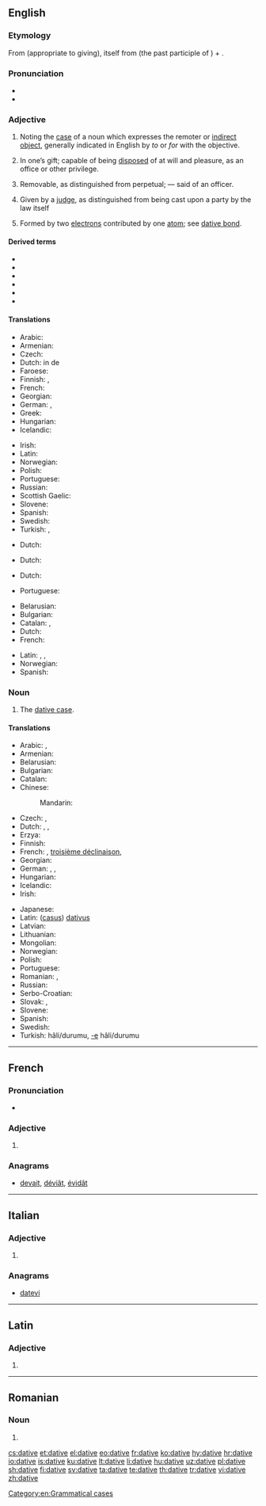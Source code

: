 ==English==

===Etymology===
{{PIE root|en|deh₃}}
From {{etyl|la|en}} {{term|dativus|lang=la}} (appropriate to giving), itself from {{term|datus|lang=la}} (the past participle of {{m|la|dō||I give}}) + {{term|-ivus||-ive|lang=la}}.

===Pronunciation===
* {{IPA|/ˈdeɪtɪv/|lang=en}}
* {{rhymes|eɪtɪv|lang=en}}

===Adjective===
{{en-adj|-}}

# {{context|grammar|lang=en}} Noting the [[case]] of a noun which expresses the remoter or [[indirect object]], generally indicated in English by ''to'' or ''for'' with the objective.
# {{context|obsolete|legal|lang=en}} In one’s gift; capable of being [[disposed]] of at will and pleasure, as an office or other privilege.
# {{context|obsolete|legal|lang=en}} Removable, as distinguished from perpetual; — said of an officer.
# {{context|obsolete|legal|lang=en}} Given by a [[judge]], as distinguished from being cast upon a party by the law itself
# {{context|science|lang=en}} Formed by two [[electron]]s contributed by one [[atom]]; see [[dative bond]].

====Derived terms====
* {{l/en|dative bond}}
* {{l/en|dative case}}
* {{l/en|dative executor}}
* {{l/en|dative of purpose}}
* {{l/en|dative sickness}}
* {{l/en|datively}}

====Translations====
{{trans-top|grammar: noting the case of noun which expresses indirect object}}
* Arabic: {{t|ar|مفعول لأجله|m|sc=Arab}}
* Armenian: {{t|hy|տրական}}
* Czech: {{t|cs|dativní}}
* Dutch: in de {{t+|nl|datief|m}}
* Faroese: {{t|fo|hvørjumfals-}}
* Finnish: {{t|fi|datiivinen}}, {{t+|fi|datiivi|alt=datiivi-}}
* French: {{t+|fr|datif|m}}
* Georgian: {{t+|ka|მიცემითი}}
* German: {{t+|de|Dativ|alt=Dativ-}}, {{t|de|dativisch}}
* Greek: {{t+|el|δοτική|f}}
* Hungarian: {{t+|hu|részeshatározó}}
* Icelandic: {{t+|is|þágufall|alt=þágufalls-}}
{{trans-mid}}
* Irish: {{t+|ga|tabharthach}}
* Latin: {{t|la|dativus|m}}
* Norwegian: {{t|no|dativ|m}}
* Polish: {{t|pl|celownikowy|m}}
* Portuguese: {{t+|pt|dativo|m}}
* Russian: {{t+|ru|дательный|tr=dátel’nyj}}
* Scottish Gaelic: {{t|gd|tabhartach}}
* Slovene: {{t+|sl|Dajalnik|m}}
* Spanish: {{t+|es|dativo|m}}
* Swedish: {{t+|sv|dativ}}
* Turkish: {{t|tr|-e hâli}}, {{t+|tr|datif}}
{{trans-bottom}}

{{trans-top|capable of being disposed of at will}}
* Dutch: {{t+|nl|begeven}}
{{trans-mid}}
{{trans-bottom}}

{{trans-top|removable}}
* Dutch: {{t|nl|afzetbaar}}
{{trans-mid}}
{{trans-bottom}}

{{trans-top|given by a judge}}
* Dutch: {{t+|nl|datief}}
{{trans-mid}}
* Portuguese: {{t+|pt|dativo|m}}
{{trans-bottom}}

{{checktrans-top}}
* Belarusian: {{t-check|be|давальны|tr=davál’ny}}
* Bulgarian: {{t-check|bg|дателен|tr=dátelen}}
* Catalan: {{t-check|ca|datiu|m}}, {{t-check|ca|dativa|f}}
* Dutch: {{t+check|nl|gever|m}}
* French: {{t+check|fr|datif|m}}
{{trans-mid}}
* Latin: {{t-check|la|dativus|m}}, {{t-check|la|dativa|f}}, {{t-check|la|dativum|n}}
* Norwegian: {{t-check|no|dativ}}
* Spanish: {{t+check|es|dativo|m}}
{{trans-bottom}}

===Noun===
{{en-noun}}

# {{context|grammar|lang=en}} The [[dative case]].

====Translations====
{{trans-top|dative case}}
* Arabic: {{t|ar|حَالةُ المَفْعُولُ لَهُ|tr=ħāltu l-mafʕūlu láhu|f}}, {{t|ar|حَالَة مِنْ حَالاَتُ النُّصْب|tr=ħāla min al-ħalātu n-núʂb|f}}
* Armenian: {{t|hy|տրական}}
* Belarusian: {{t|be|дава́льны склон|m|sc=Cyrl}}
* Bulgarian: {{t|bg|дателен падеж|m|tr=dátelen padéž|sc=Cyrl}}
* Catalan: {{t|ca|datiu|m}}
* Chinese:
*: Mandarin: {{t+|cmn|与格|sc=Hani}}
* Czech: {{t|cs|třetí pád|m}}, {{t+|cs|dativ|m}}
* Dutch: {{t+|nl|datief|m}}, {{qualifier|incompatible numbering traditions}} {{t+|nl|derde naamval|m}}, {{t|nl|vierde naamval|m}}
* Erzya: {{t|myv|максыця}}
* Finnish: {{t+|fi|datiivi}}
* French: {{t+|fr|datif|m}}, {{qualifier|incompatible numbering traditions}} [[troisième déclinaison]], {{t|fr|quatrième déclinaison}}
* Georgian: {{t+|ka|მიცემითი}}
* German: {{t+|de|Dativ|m}}, {{t+|de|Wemfall|m}}, {{t|de|dritter Fall|m}}
* Hungarian: {{t|hu|részeshatározó eset}}
* Icelandic: {{t+|is|þágufall|n}}
* Irish: {{t+|ga|tabharthach|m}}
{{trans-mid}}
* Japanese: {{t+|ja|与格|tr=[[よかく]], [[yokaku]]|sc=Jpan}}
* Latin: ([[casus]]) [[dativus]] {{g|m}}
* Latvian: {{t+|lv|datīvs|m}}
* Lithuanian: {{t+|lt|naudininkas|m}}
* Mongolian: {{t+|mn|өгөх|sc=Cyrl}}
* Norwegian: {{t|no|dativ|m}}
* Polish: {{t+|pl|celownik|m}}
* Portuguese: {{t+|pt|dativo|m}}
* Romanian: {{t+|ro|dativ|n}}, {{t|ro|caz dativ|n}}
* Russian: {{t+|ru|дательный падеж|m|tr=dátel’nyj padéž}}
* Serbo-Croatian: {{t|sh|dátīv|m}}
* Slovak: {{t|sk|tretí pád|m}}, {{t+|sk|datív|m}}
* Slovene: {{t+|sl|dajalnik|m}}
* Spanish: {{t|es|caso dativo|m}}
* Swedish: {{t+|sv|dativ}}
* Turkish: {{t+|tr|yönelme}} hâli/durumu, [[-e]] hâli/durumu
{{trans-bottom}}

[[Category:en:Grammatical cases]]

----

==French==

===Pronunciation===
* {{audio|Dative-FR.ogg|Audio|lang=fr}}

===Adjective===
{{head|fr|adjective form}}

# {{feminine singular of|datif|lang=fr}}

===Anagrams===
* [[devait|devait]], [[déviât#French|déviât]], [[évidât#French|évidât]]

----

==Italian==

===Adjective===
{{head|it|adjective form}}

# {{feminine plural of|dativo|lang=it}}

===Anagrams===
* [[datevi|datevi]]

----

==Latin==

===Adjective===
{{la-adj-form|datīve}}

# {{inflection of|datīvus||voc|m|s|lang=la}}

----

==Romanian==

===Noun===
{{head|ro|noun form}} {{g|n-p}}

# {{plural of|dativ|lang=ro}}

[[cs:dative]]
[[et:dative]]
[[el:dative]]
[[eo:dative]]
[[fr:dative]]
[[ko:dative]]
[[hy:dative]]
[[hr:dative]]
[[io:dative]]
[[is:dative]]
[[ku:dative]]
[[lt:dative]]
[[li:dative]]
[[hu:dative]]
[[uz:dative]]
[[pl:dative]]
[[sh:dative]]
[[fi:dative]]
[[sv:dative]]
[[ta:dative]]
[[te:dative]]
[[th:dative]]
[[tr:dative]]
[[vi:dative]]
[[zh:dative]]